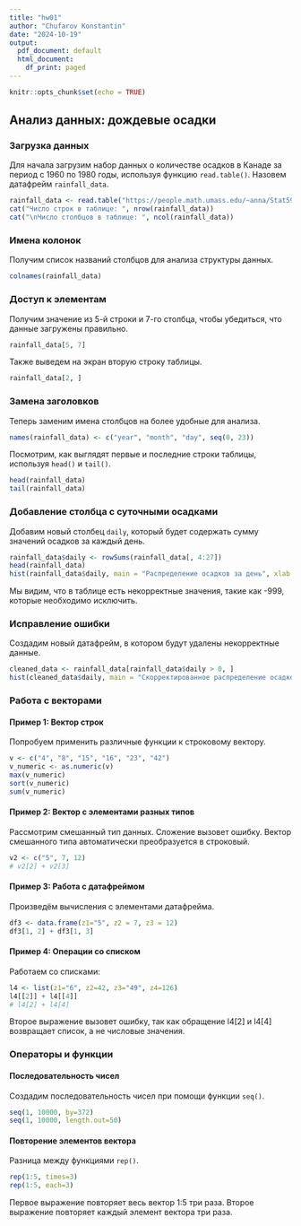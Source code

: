 ```yaml
---
title: "hw01"
author: "Chufarov Konstantin"
date: "2024-10-19"
output:
  pdf_document: default
  html_document:
    df_print: paged
---
```


```r
knitr::opts_chunk$set(echo = TRUE)
```

## Анализ данных: дождевые осадки

### Загрузка данных

Для начала загрузим набор данных о количестве осадков в Канаде за период с 1960 по 1980 годы, используя функцию `read.table()`. Назовем датафрейм `rainfall_data`.

```r
rainfall_data <- read.table("https://people.math.umass.edu/~anna/Stat597AFall2016/rnf6080.dat")
cat("Число строк в таблице: ", nrow(rainfall_data))
cat("\nЧисло столбцов в таблице: ", ncol(rainfall_data))
```

### Имена колонок

Получим список названий столбцов для анализа структуры данных.

```r
colnames(rainfall_data)
```

### Доступ к элементам

Получим значение из 5-й строки и 7-го столбца, чтобы убедиться, что данные загружены правильно.

```r
rainfall_data[5, 7]
```

Также выведем на экран вторую строку таблицы.

```r
rainfall_data[2, ]
```

### Замена заголовков

Теперь заменим имена столбцов на более удобные для анализа.

```r
names(rainfall_data) <- c("year", "month", "day", seq(0, 23))
```

Посмотрим, как выглядят первые и последние строки таблицы, используя `head()` и `tail()`.

```r
head(rainfall_data)
tail(rainfall_data)
```

### Добавление столбца с суточными осадками

Добавим новый столбец `daily`, который будет содержать сумму значений осадков за каждый день.

```r
rainfall_data$daily <- rowSums(rainfall_data[, 4:27])
head(rainfall_data)
hist(rainfall_data$daily, main = "Распределение осадков за день", xlab = "Осадки", ylab = "Частота")
```

Мы видим, что в таблице есть некорректные значения, такие как -999, которые необходимо исключить.

### Исправление ошибки

Создадим новый датафрейм, в котором будут удалены некорректные данные.

```r
cleaned_data <- rainfall_data[rainfall_data$daily > 0, ]
hist(cleaned_data$daily, main = "Скорректированное распределение осадков", xlab = "Осадки", ylab = "Частота", breaks = 80)
```

### Работа с векторами

#### Пример 1: Вектор строк

Попробуем применить различные функции к строковому вектору.

```r
v <- c("4", "8", "15", "16", "23", "42")
v_numeric <- as.numeric(v)
max(v_numeric)
sort(v_numeric)
sum(v_numeric)
```

#### Пример 2: Вектор с элементами разных типов

Рассмотрим смешанный тип данных.
Сложение вызовет ошибку. Вектор смешанного типа автоматически преобразуется в строковый.

```r
v2 <- c("5", 7, 12)
# v2[2] + v2[3]
```

#### Пример 3: Работа с датафреймом

Произведём вычисления с элементами датафрейма.

```r
df3 <- data.frame(z1="5", z2 = 7, z3 = 12)
df3[1, 2] + df3[1, 3]
```

#### Пример 4: Операции со списком

Работаем со списками:

```r
l4 <- list(z1="6", z2=42, z3="49", z4=126)
l4[[2]] + l4[[4]]
# l4[2] + l4[4]
```
Второе выражение вызовет ошибку, так как обращение l4[2] и l4[4] возвращает список, а не числовые значения.


### Операторы и функции

#### Последовательность чисел

Создадим последовательность чисел при помощи функции `seq()`.

```r
seq(1, 10000, by=372)
seq(1, 10000, length.out=50)
```

#### Повторение элементов вектора

Разница между функциями `rep()`.

```r
rep(1:5, times=3)
rep(1:5, each=3)
```

Первое выражение повторяет весь вектор 1:5 три раза.
Второе выражение повторяет каждый элемент вектора три раза.
